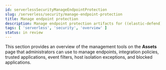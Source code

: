 ```yaml
---
id: serverlessSecurityManageEndpointProtection
slug: /serverless/security/manage-endpoint-protection
title: Manage endpoint protection
description: Manage endpoint protection artifacts for ((elastic-defend)).
tags: [ 'serverless', 'security', 'overview' ]
status: in review
---
```


<div id="manage-endpoint-protection"></div>

This section provides an overview of the management tools on the **Assets** page that administrators can use to manage endpoints, integration policies, trusted applications, event filters, host isolation exceptions, and blocked applications.
